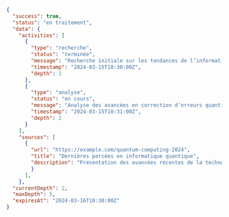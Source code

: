 ```json
{
  "success": true,
  "status": "en traitement",
  "data": {
    "activities": [
      {
        "type": "recherche",
        "status": "terminée",
        "message": "Recherche initiale sur les tendances de l’informatique quantique",
        "timestamp": "2024-03-15T10:30:00Z",
        "depth": 1
      },
      {
        "type": "analyse",
        "status": "en cours",
        "message": "Analyse des avancées en correction d’erreurs quantiques",
        "timestamp": "2024-03-15T10:31:00Z",
        "depth": 2
      }
    ],
    "sources": [
      {
        "url": "https://example.com/quantum-computing-2024",
        "title": "Dernières percées en informatique quantique",
        "description": "Présentation des avancées récentes de la technologie d’informatique quantique"
        }
      ],
    },
  "currentDepth": 2,
  "maxDepth": 5,
  "expiresAt": "2024-03-16T10:30:00Z"
} 
```
